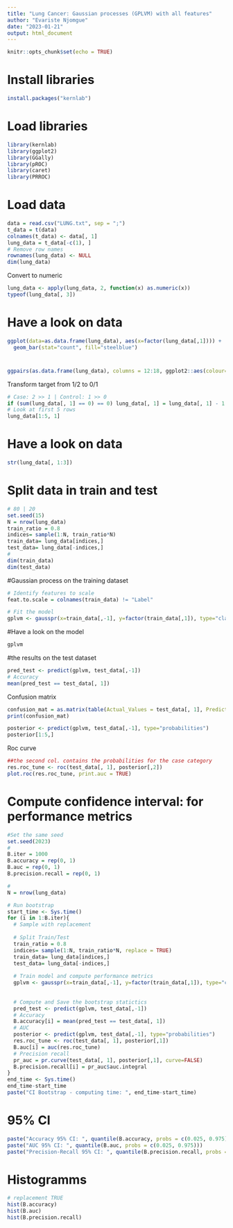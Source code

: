 ---
title: "Lung Cancer: Gaussian processes (GPLVM) with all features"
author: "Evariste Njomgue"
date: "2023-01-21"
output: html_document
---

```{r setup, include=FALSE}
knitr::opts_chunk$set(echo = TRUE)
```

# Install libraries
```{r eval=FALSE, include=FALSE}
install.packages("kernlab")
```



# Load libraries
```{r}
library(kernlab)
library(ggplot2)
library(GGally)
library(pROC)
library(caret)
library(PRROC)
```

# Load data
```{r}
data = read.csv("LUNG.txt", sep = ";")
t_data = t(data)
colnames(t_data) <- data[, 1]
lung_data = t_data[-c(1), ]
# Remove row names
rownames(lung_data) <- NULL
dim(lung_data)
```

Convert to numeric
```{r}
lung_data <- apply(lung_data, 2, function(x) as.numeric(x))
typeof(lung_data[, 3])
```

# Have a look on data
```{r}
ggplot(data=as.data.frame(lung_data), aes(x=factor(lung_data[,1]))) +
  geom_bar(stat="count", fill="steelblue")
```

# 
```{r}
ggpairs(as.data.frame(lung_data), columns = 12:18, ggplot2::aes(colour=as.character(lung_data[, 1]))) + theme_bw()
```


Transform target from 1/2 to 0/1
```{r}
# Case: 2 >> 1 | Control: 1 >> 0
if (sum(lung_data[, 1] == 0) == 0) lung_data[, 1] = lung_data[, 1] - 1
# Look at first 5 rows
lung_data[1:5, 1]
```


# Have a look on data
```{r}
str(lung_data[, 1:3])
```

# Split data in train and test
```{r}
# 80 | 20
set.seed(15)
N = nrow(lung_data)
train_ratio = 0.8
indices= sample(1:N, train_ratio*N)
train_data= lung_data[indices,]
test_data= lung_data[-indices,]
#
dim(train_data)
dim(test_data)
```

#Gaussian process on the training dataset
```{r}
# Identify features to scale
feat.to.scale = colnames(train_data) != "Label"

# Fit the model
gplvm <- gausspr(x=train_data[,-1], y=factor(train_data[,1]), type="classification", scaled=TRUE, kernel="rbfdot", kpar="automatic")

```

#Have a look on the model
```{r}
gplvm
```

#the results on the test dataset
```{r}
pred_test <- predict(gplvm, test_data[,-1])
# Accuracy
mean(pred_test == test_data[, 1])

```

Confusion matrix
```{r}
confusion_mat = as.matrix(table(Actual_Values = test_data[, 1], Predicted_Values = pred_test))
print(confusion_mat)
```

```{r}
posterior <- predict(gplvm, test_data[,-1], type="probabilities")
posterior[1:5,]
```

Roc curve 
```{r}
##the second col. contains the probabilities for the case category
res.roc_tune <- roc(test_data[, 1], posterior[,2])
plot.roc(res.roc_tune, print.auc = TRUE)
```


# Compute confidence interval: for performance metrics
```{r}
#Set the same seed
set.seed(2023)
#
B.iter = 1000
B.accuracy = rep(0, 1)
B.auc = rep(0, 1)
B.precision.recall = rep(0, 1)

#
N = nrow(lung_data)

# Run bootstrap
start_time <- Sys.time()
for (i in 1:B.iter){
  # Sample with replacement
  
  # Split Train/Test
  train_ratio = 0.8
  indices= sample(1:N, train_ratio*N, replace = TRUE)
  train_data= lung_data[indices,]
  test_data= lung_data[-indices,]
  
  # Train model and compute performance metrics
  gplvm <- gausspr(x=train_data[,-1], y=factor(train_data[,1]), type="classification", scaled=TRUE, kernel="rbfdot", kpar="automatic")
  
  
  # Compute and Save the bootstrap statictics
  pred_test <- predict(gplvm, test_data[,-1])
  # Accuracy
  B.accuracy[i] = mean(pred_test == test_data[, 1])
  # AUC
  posterior <- predict(gplvm, test_data[,-1], type="probabilities")
  res.roc_tune <- roc(test_data[, 1], posterior[,1])
  B.auc[i] = auc(res.roc_tune)
  # Precision recall
  pr_auc = pr.curve(test_data[, 1], posterior[,1], curve=FALSE)
  B.precision.recall[i] = pr_auc$auc.integral
}
end_time <- Sys.time()
end_time-start_time
paste("CI Bootstrap - computing time: ", end_time-start_time)
```


# 95% CI
```{r}
paste("Accuracy 95% CI: ", quantile(B.accuracy, probs = c(0.025, 0.975)))
paste("AUC 95% CI: ", quantile(B.auc, probs = c(0.025, 0.975)))
paste("Precision-Recall 95% CI: ", quantile(B.precision.recall, probs = c(0.025, 0.975)))
```


# Histogramms
```{r}
# replacement TRUE
hist(B.accuracy)
hist(B.auc)
hist(B.precision.recall)
```














